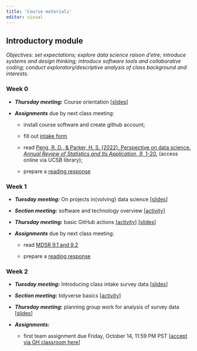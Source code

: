 ```yaml
---
title: 'Course materials'
editor: visual
---
```


## Introductory module

*Objectives: set expectations; explore data science raison d'etre; introduce systems and design thinking; introduce software tools and collaborative coding; conduct exploratory/descriptive analysis of class background and interests.*

### Week 0

-   ***Thursday meeting:*** Course orientation [\[slides](slides/week0-intro.qmd)\]

-   ***Assignments*** due by next class meeting:

    -   install course software and create github account;

    -   fill out [intake form](https://forms.gle/zQT8jc85Y71BKYV48)

    -   read [Peng, R. D., & Parker, H. S. (2022). Perspective on data science. *Annual Review of Statistics and Its Application*, *9*, 1-20.](https://doi.org/10.1146/annurev-statistics-040220-013917) (access online via UCSB library);

    -   prepare a [reading response](https://forms.gle/n2GpNGMVXVaAXSWf9)

### Week 1 {#sec-week-1}

-   ***Tuesday meeting:*** On projects in(volving) data science [\[slides](slides/week1-perspectives.qmd)\]

-   ***Section meeting:*** software and technology overview [\[activity](labs/lab1-setup/lab1-setup.qmd)\]

-   ***Thursday meeting:*** basic GitHub actions [\[activity](activities/github-basics.qmd)\] [\[slides](slides/week1-github.qmd)\]

-   ***Assignments*** due by next class meeting:

    -   read [MDSR 9.1 and 9.2](https://mdsr-book.github.io/mdsr2e/ch-foundations.html#samples-and-populations)

    -   prepare a [reading response](https://forms.gle/jAekx68c7ju4GYxL7)

### Week 2

-   ***Tuesday meeting:*** Introducing class intake survey data [\[slides](slides/week2-classdata.qmd)\]

-   ***Section meeting:*** tidyverse basics [\[activity](labs/lab2-tidyverse/lab2-tidyverse.qmd)\]

-   ***Thursday meeting:*** planning group work for analysis of survey data \[[slides](slides/week2-workshop.qmd)\]

-   ***Assignments:***

    -   first team assignment due Friday, October 14, 11:59 PM PST \[[accept via GH classroom here](https://classroom.github.com/a/d-4iOFtd)\]

    <!-- -   for next time, read [MDSR 10.1 - 10.2](https://mdsr-book.github.io/mdsr2e/ch-modeling.html) and prepare a reading response -->
